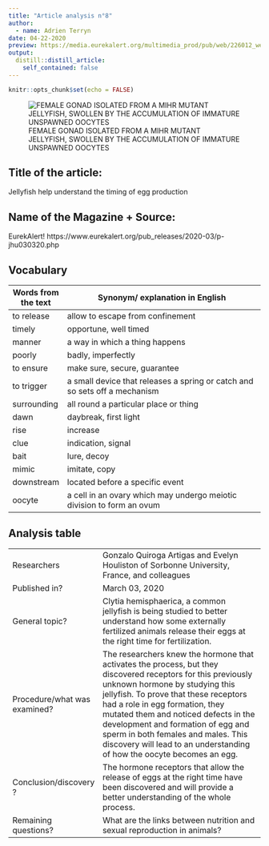 ```yaml
---
title: "Article analysis n°8"
author:
  - name: Adrien Terryn
date: 04-22-2020
preview: https://media.eurekalert.org/multimedia_prod/pub/web/226012_web.jpg
output:
  distill::distill_article:
    self_contained: false
---
```


```r
knitr::opts_chunk$set(echo = FALSE)
```

![FEMALE GONAD ISOLATED FROM A MIHR MUTANT JELLYFISH, SWOLLEN BY THE ACCUMULATION OF IMMATURE UNSPAWNED OOCYTES](https://media.eurekalert.org/multimedia_prod/pub/web/226012_web.jpg)

## Title of the article:

Jellyfish help understand the timing of egg production

## Name of the Magazine + Source:

EurekAlert! https://www.eurekalert.org/pub_releases/2020-03/p-jhu030320.php

## Vocabulary

| Words from the text | Synonym/ explanation in English                                            |
| ------------------- | -------------------------------------------------------------------------- |
| to release          | allow to escape from confinement                                           |
| timely              | opportune, well timed                                                      |
| manner              | a way in which a thing happens                                             |
| poorly              | badly, imperfectly                                                         |
| to ensure           | make sure, secure, guarantee                                               |
| to trigger          | a small device that releases a spring or catch and so sets off a mechanism |
| surrounding         | all round a particular place or thing                                      |
| dawn                | daybreak, first light                                                      |
| rise                | increase                                                                   |
| clue                | indication, signal                                                         |
| bait                | lure, decoy                                                                |
| mimic               | imitate, copy                                                              |
| downstream          | located before a specific event                                            |
| oocyte              | a cell in an ovary which may undergo meiotic division to form an ovum      |

## Analysis table 

|                              |                                                                                                                                                                                                                                                                                                                                                                                                                         |
| ---------------------------- | ----------------------------------------------------------------------------------------------------------------------------------------------------------------------------------------------------------------------------------------------------------------------------------------------------------------------------------------------------------------------------------------------------------------------- |
| Researchers                  | Gonzalo Quiroga Artigas and Evelyn Houliston of Sorbonne University, France, and colleagues                                                                                                                                                                                                                                                                                                                             |
| Published in?                | March 03, 2020                                                                                                                                                                                                                                                                                                                                                                                                          |
| General topic?               | Clytia hemisphaerica, a common jellyfish is being studied to better understand how some externally fertilized animals release their eggs at the right time for fertilization.                                                                                                                                                                                                                                           |
| Procedure/what was examined? | The researchers knew the hormone that activates the process, but they discovered receptors for this previously unknown hormone by studying this jellyfish. To prove that these receptors had a role in egg formation, they mutated them and noticed defects in the development and formation of egg and sperm in both females and males. This discovery will lead to an understanding of how the oocyte becomes an egg. |
| Conclusion/discovery ?       | The hormone receptors that allow the release of eggs at the right time have been discovered and will provide a better understanding of the whole process.                                                                                                                                                                                                                                                               |
| Remaining questions?         | What are the links between nutrition and sexual reproduction in animals?                                                                                                                                                                                                                                                                                                                                                |

